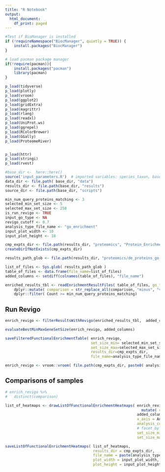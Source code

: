 ```yaml
---
title: "R Notebook"
output:
  html_document:
    df_print: paged
---
```



```r


#Test if BioManager is installed 
if (!requireNamespace("BiocManager", quietly = TRUE)) {
    install.packages("BiocManager")
}

# load pacman package manager
if(!require(pacman)){
    install.packages("pacman")
    library(pacman)
}

p_load(tidyverse)
p_load(plotly)
p_load(vroom)
p_load(ggplot2)
p_load(gridExtra)
p_load(magrittr)
p_load(rlang)
p_load(readxl)
p_load(UniProt.ws)
p_load(ggrepel)
p_load(RColorBrewer)
p_load(GGally)
p_load(ProteomeRiver)


p_load(httr)
p_load(stringi)
p_load(rvest)
```



```r
#base_dir <-  here::here() 
source('input_parameters.R')  # imported variables: species_taxon, base_dir
data_dir <- file.path( base_dir, "data")
results_dir <- file.path(base_dir, "results")
source_dir <- file.path(base_dir, "scripts")
```

```r
min_num_query_proteins_matching <- 3
selected_min_set_size <- 5
selected_max_set_size <- 250
is_run_revigo <- TRUE
input_go_type <- NA
revigo_cutoff <- 0.7
analysis_type_file_name <- "go_enrichment"
input_plot_width <- 10
input_plot_height <- 18

cmp_expts_dir <- file.path(results_dir, "proteomics", "Protein_Enrichment_Comparisons", "GO")
createDirIfNotExists(cmp_expts_dir)

results_path_glob <- file.path(results_dir, "proteomics/de_proteins_go_list/*/go_enrichment_table_*.tab")

```

```r
list_of_files <- Sys.glob( results_path_glob ) 
table_of_files <- data.frame(file_name=list_of_files)
added_columns <- setdiff(colnames(table_of_files), "file_name")

```


```r
enriched_results_tbl <- readEnrichmentResultFiles( table_of_files, go_type=input_go_type) %>%
    dplyr::mutate( comparison = str_replace_all(comparison, "minus", "vs" )) %>%
    dplyr::filter( Count >= min_num_query_proteins_matching)
```

## Run Revigo
```r
enrich_revigo <- filterResultsWithRevigo(enriched_results_tbl,  added_columns, is_run_revigo=is_run_revigo) 
```


```r

evaluateBestMinMaxGeneSetSize(enrich_revigo, added_columns)

```


```r


saveFilteredFunctionalEnrichmentTable( enrich_revigo, 
                                       set_size_min= selected_min_set_size, 
                                       set_size_max=selected_max_set_size, 
                                       results_dir=cmp_expts_dir, 
                                       file_name=analysis_type_file_name  )
```


```r
enrich_revigo <- vroom::vroom( file.path(cmp_expts_dir, paste0( analysis_type_file_name, ".tab") ))

```


## Comparisons of samples 

```r
# enrich_revigo %>%
#   distinct(comparison)

list_of_heatmaps <- drawListOfFunctionalEnrichmentHeatmaps( enrich_revigo  %>%
                                                              mutate( comparison = factor( comparison)), 
                                                            added_columns,
                                                            x_axis = Analysis_Type , 
                                                            analysis_column = Analysis_Type,
                                                            # facet_by_column = "gene_set",                                                            
                                                            set_size_min= selected_min_set_size, 
                                                            set_size_max=selected_max_set_size) 

saveListOfFunctionalEnrichmentHeatmaps( list_of_heatmaps,
                                        results_dir = cmp_expts_dir,
                                        file_name = paste(analysis_type_file_name, sep="_"),
                                        plot_width = input_plot_width,
                                        plot_height = input_plot_height )

```
